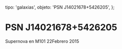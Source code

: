 
  tipo: 'galaxias',
  objeto: 'PSN J14021678+5426205',
};

# PSN J14021678+5426205

<Imagen
  src="registro/psn-j14021678-5426205_20150222_1_m101psn-j140216785426205.jpg"
  fecha="20150222"
/>

Supernova en M101 22Febrero 2015